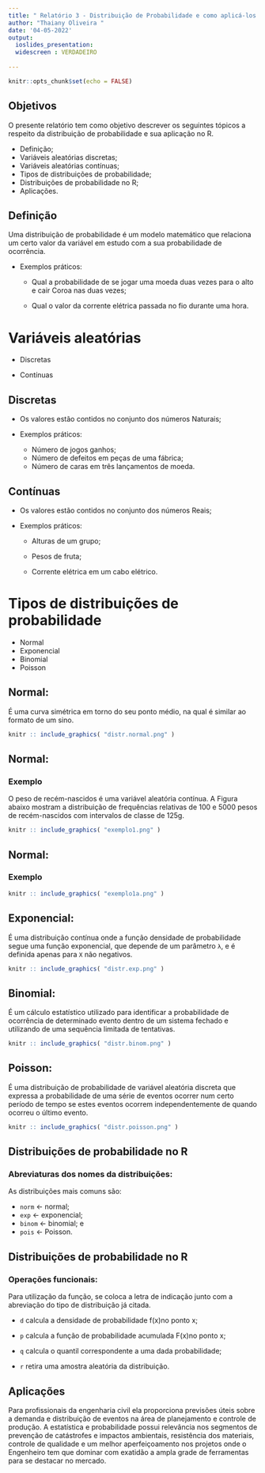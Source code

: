 ```yaml
---
title: " Relatório 3 - Distribuição de Probabilidade e como aplicá-los em R "
author: "Thaiany Oliveira "
date: '04-05-2022'
output: 
  ioslides_presentation:
  widescreen : VERDADEIRO
  
---
```


```r
knitr::opts_chunk$set(echo = FALSE)
```

## Objetivos

 O presente relatório tem como objetivo descrever os seguintes tópicos a respeito da distribuição de probabilidade e sua aplicação no R.
 
- Definição;
- Variáveis aleatórias discretas;
- Variáveis aleatórias contínuas;
- Tipos de distribuições de probabilidade;
- Distribuições de probabilidade no R;
- Aplicações.

## Definição

Uma distribuição de probabilidade é um modelo matemático que relaciona um certo valor da variável em estudo com a sua probabilidade de ocorrência.

- Exemplos práticos:

  - Qual a probabilidade de se jogar uma moeda duas vezes para o alto e cair Coroa nas duas vezes;
  
  - Qual o valor da corrente elétrica passada no fio durante uma hora.

# Variáveis aleatórias 

- Discretas

- Contínuas

## Discretas

- Os valores estão contidos no conjunto dos números Naturais;

- Exemplos práticos:
  - Número de jogos  ganhos;
  - Número de defeitos em peças de uma fábrica;
  - Número de caras em três lançamentos de moeda.

## Contínuas

- Os valores estão contidos no conjunto dos números Reais;
- Exemplos práticos:

  - Alturas de um grupo;
  
  - Pesos de fruta;
  
  - Corrente elétrica em um cabo elétrico.
  
# Tipos de distribuições de probabilidade

- Normal
- Exponencial
- Binomial
- Poisson

## Normal:
 É uma curva simétrica em torno do seu ponto médio, na qual é similar ao formato de um sino.
 
 ``` r
knitr :: include_graphics( "distr.normal.png" )
```

## Normal:

### Exemplo

O peso de recém-nascidos é uma variável aleatória contínua. A Figura abaixo mostram a distribuição de frequências relativas de 100 e 5000 pesos de recém-nascidos com intervalos de classe de 125g.

 ``` r
knitr :: include_graphics( "exemplo1.png" )
```

## Normal:

### Exemplo

 ``` r
knitr :: include_graphics( "exemplo1a.png" )
```

## Exponencial:
 É uma distribuição contínua onde a função densidade de probabilidade segue uma função exponencial, que depende de um parâmetro `λ`, e é definida apenas para `X` não negativos.
 
 ``` r
knitr :: include_graphics( "distr.exp.png" )
```

## Binomial:
 É um cálculo estatístico utilizado para identificar a probabilidade de ocorrência de determinado evento dentro de um sistema fechado e utilizando de uma sequência limitada de tentativas.
 
 ``` r
knitr :: include_graphics( "distr.binom.png" )
```

## Poisson:

 É uma distribuição de probabilidade de variável aleatória discreta que expressa a probabilidade de uma série de eventos ocorrer num certo período de tempo se estes eventos ocorrem independentemente de quando ocorreu o último evento.
 
 ``` r
knitr :: include_graphics( "distr.poisson.png" )
```

## Distribuições de probabilidade no R

### Abreviaturas dos nomes da distribuições:

 As distribuições mais comuns são:
 
- `norm` <- normal;
- `exp` <- exponencial;
- `binom` <- binomial; e
- `pois` <- Poisson.

## Distribuições de probabilidade no R

### Operações funcionais:

 Para utilização da função, se coloca a letra de indicação junto com a abreviação do tipo de distribuição já citada.
 
- `d` calcula a densidade de probabilidade f(x)no ponto x;

- `p` calcula a função de probabilidade acumulada F(x)no ponto x;

- `q` calcula o quantil correspondente a uma dada probabilidade;

- `r` retira uma amostra aleatória da distribuição.

## Aplicações

 Para profissionais da engenharia civil ela proporciona previsões úteis sobre a demanda e distribuição de eventos na área de planejamento e controle de produção.
 A estatística e probabilidade possui relevância nos segmentos de prevenção de catástrofes e impactos ambientais, resistência dos materiais, controle de qualidade e um melhor aperfeiçoamento nos projetos onde o Engenheiro tem que dominar com exatidão a ampla grade de ferramentas para se destacar no mercado.

